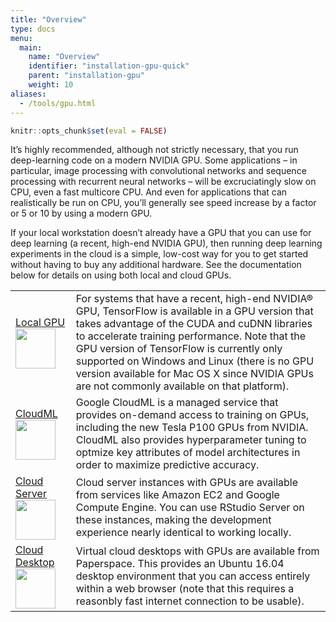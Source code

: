 ```yaml
---
title: "Overview"
type: docs
menu:
  main:
    name: "Overview"
    identifier: "installation-gpu-quick"
    parent: "installation-gpu"
    weight: 10
aliases: 
  - /tools/gpu.html
---
```


```r
knitr::opts_chunk$set(eval = FALSE)
```

It's highly recommended, although not strictly necessary, that you run deep-learning code on a modern NVIDIA GPU. Some applications -- in particular, image processing with convolutional 
networks and sequence processing with recurrent neural networks -- will be excruciatingly slow on CPU, even a fast multicore CPU. And even for applications that can realistically be run on CPU, you'll generally see speed increase by a factor or 5 or 10 by using a modern GPU. 

If your local workstation doesn't already have a GPU that you can use for deep learning (a recent, high-end NVIDIA GPU), then running deep learning experiments in the cloud is a simple, low-cost way for you to get started without having to buy any additional hardware. See the documentation below for details on using both local and cloud GPUs.

|  |  |
|---------------|---------------------------------------------------------------|
| <a href="/installation/gpu/local_gpu">Local GPU<br/><img class="nav-image" src="images/local-gpu-illustration.png" width=64/></a> | For systems that have a recent, high-end NVIDIA® GPU, TensorFlow is available in a GPU version that takes advantage of the CUDA and cuDNN libraries to accelerate training performance. Note that the GPU version of TensorFlow is currently only supported on Windows and Linux (there is no GPU version available for Mac OS X since NVIDIA GPUs are not commonly available on that platform).  |
| <a href="/tools/cloudml/getting_started">CloudML<br/><img class="nav-image" src="images/cloud-ml-illustration.png" width=64/></a> | Google CloudML is a managed service that provides on-demand access to training on GPUs, including the new Tesla P100 GPUs from NVIDIA. CloudML also provides hyperparameter tuning to optmize key attributes of model architectures in order to maximize predictive accuracy. |
| <a href="/installation/gpu/cloud_server_gpu">Cloud Server<br/><img class="nav-image" src="images/cloud-server-illustration.png" width=64/></a>| Cloud server instances with GPUs are available from services like Amazon EC2 and Google Compute Engine. You can use RStudio Server on these instances, making the development experience nearly identical to working locally. |
| <a href="/installation/gpu/cloud_desktop_gpu">Cloud Desktop<br/><img class="nav-image" src="images/cloud-desktop-illustration.png" width=64/></a> | Virtual cloud desktops with GPUs are available from Paperspace. This provides an Ubuntu 16.04 desktop environment that you can access entirely within a web browser (note that this requires a reasonbly fast internet connection to be usable).|
